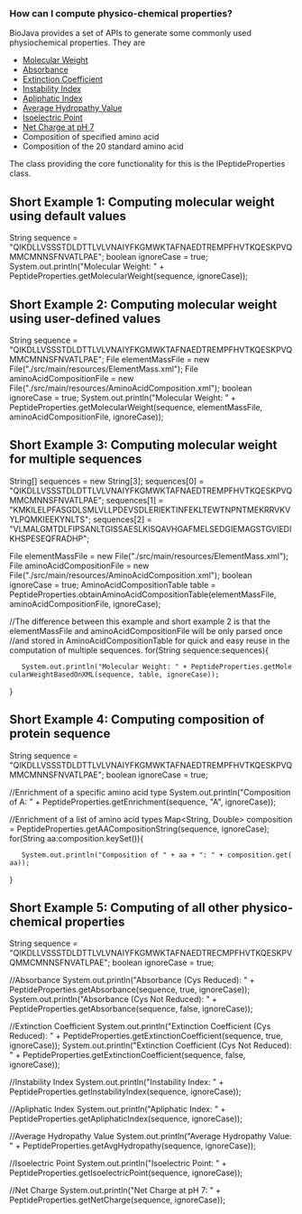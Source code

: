 === How can I compute physico-chemical properties? ===

BioJava provides a set of APIs to generate some commonly used physiochemical properties. They are 
<ul>
   <li>[http://biojava.org/wiki/BioJava:CookBook:AAPROP:molecularweight Molecular Weight]</li>
   <li>[http://biojava.org/wiki/BioJava:CookBook:AAPROP:absorbanceandextinctioncoefficient Absorbance]</li>
   <li>[http://biojava.org/wiki/BioJava:CookBook:AAPROP:absorbanceandextinctioncoefficient Extinction Coefficient]</li>
   <li>[http://biojava.org/wiki/BioJava:CookBook:AAPROP:instabilityindex Instability Index]</li>
   <li>[http://biojava.org/wiki/BioJava:CookBook:AAPROP:apliphaticindex Apliphatic Index]</li>
   <li>[http://biojava.org/wiki/BioJava:CookBook:AAPROP:averagehydropathyvalue Average Hydropathy Value]</li>
   <li>[http://biojava.org/wiki/BioJava:CookBook:AAPROP:isoelectricpoint Isoelectric Point]</li>
   <li>[http://biojava.org/wiki/BioJava:CookBook:AAPROP:netcharge Net Charge at pH 7]</li>
   <li>Composition of specified amino acid</li>
   <li>Composition of the 20 standard amino acid</li>
</ul>

The class providing the core functionality for this is the IPeptideProperties class.

==Short Example 1: Computing molecular weight using default values ==

<java>
String sequence = "QIKDLLVSSSTDLDTTLVLVNAIYFKGMWKTAFNAEDTREMPFHVTKQESKPVQMMCMNNSFNVATLPAE";
boolean ignoreCase = true;
System.out.println("Molecular Weight: " + PeptideProperties.getMolecularWeight(sequence, ignoreCase));
</java>

==Short Example 2: Computing molecular weight using user-defined values==

<java>
String sequence = "QIKDLLVSSSTDLDTTLVLVNAIYFKGMWKTAFNAEDTREMPFHVTKQESKPVQMMCMNNSFNVATLPAE";
File elementMassFile = new File("./src/main/resources/ElementMass.xml");
File aminoAcidCompositionFile = new File("./src/main/resources/AminoAcidComposition.xml");
boolean ignoreCase = true;
System.out.println("Molecular Weight: " + PeptideProperties.getMolecularWeight(sequence, elementMassFile, aminoAcidCompositionFile, ignoreCase));
</java>

==Short Example 3: Computing molecular weight for multiple sequences==

<java>
String[] sequences = new String[3];
sequences[0] = "QIKDLLVSSSTDLDTTLVLVNAIYFKGMWKTAFNAEDTREMPFHVTKQESKPVQMMCMNNSFNVATLPAE";
sequences[1] = "KMKILELPFASGDLSMLVLLPDEVSDLERIEKTINFEKLTEWTNPNTMEKRRVKVYLPQMKIEEKYNLTS";
sequences[2] = "VLMALGMTDLFIPSANLTGISSAESLKISQAVHGAFMELSEDGIEMAGSTGVIEDIKHSPESEQFRADHP";

File elementMassFile = new File("./src/main/resources/ElementMass.xml");
File aminoAcidCompositionFile = new File("./src/main/resources/AminoAcidComposition.xml");
boolean ignoreCase = true;
AminoAcidCompositionTable table = PeptideProperties.obtainAminoAcidCompositionTable(elementMassFile, aminoAcidCompositionFile, ignoreCase);

//The difference between this example and short example 2 is that the elementMassFile and aminoAcidCompositionFile will be only parsed once 
//and stored in AminoAcidCompositionTable for quick and easy reuse in the computation of multiple sequences.
for(String sequence:sequences){
    System.out.println("Molecular Weight: " + PeptideProperties.getMolecularWeightBasedOnXML(sequence, table, ignoreCase));
}
</java>

==Short Example 4: Computing composition of protein sequence==

<java>
String sequence = "QIKDLLVSSSTDLDTTLVLVNAIYFKGMWKTAFNAEDTREMPFHVTKQESKPVQMMCMNNSFNVATLPAE";
boolean ignoreCase = true;

//Enrichment of a specific amino acid type
System.out.println("Composition of A: " + PeptideProperties.getEnrichment(sequence, "A", ignoreCase));
		
//Enrichment of a list of amino acid types
Map<String, Double> composition = PeptideProperties.getAACompositionString(sequence, ignoreCase);
for(String aa:composition.keySet()){
	System.out.println("Composition of " + aa + ": " + composition.get(aa));
}
</java>

==Short Example 5: Computing of all other physico-chemical properties==

<java>
String sequence = "QIKDLLVSSSTDLDTTLVLVNAIYFKGMWKTAFNAEDTRECMPFHVTKQESKPVQMMCMNNSFNVATLPAE";
boolean ignoreCase = true;
		
//Absorbance
System.out.println("Absorbance (Cys Reduced): " + PeptideProperties.getAbsorbance(sequence, true, ignoreCase));
System.out.println("Absorbance (Cys Not Reduced): " + PeptideProperties.getAbsorbance(sequence, false, ignoreCase));
		
//Extinction Coefficient
System.out.println("Extinction Coefficient (Cys Reduced): " + PeptideProperties.getExtinctionCoefficient(sequence, true, ignoreCase));
System.out.println("Extinction Coefficient (Cys Not Reduced): " + PeptideProperties.getExtinctionCoefficient(sequence, false, ignoreCase));
		
//Instability Index
System.out.println("Instability Index: " + PeptideProperties.getInstabilityIndex(sequence, ignoreCase));
		
//Apliphatic Index
System.out.println("Apliphatic Index: " + PeptideProperties.getApliphaticIndex(sequence, ignoreCase));
		
//Average Hydropathy Value
System.out.println("Average Hydropathy Value: " + PeptideProperties.getAvgHydropathy(sequence, ignoreCase));
		
//Isoelectric Point
System.out.println("Isoelectric Point: " + PeptideProperties.getIsoelectricPoint(sequence, ignoreCase));
		
//Net Charge
System.out.println("Net Charge at pH 7: " + PeptideProperties.getNetCharge(sequence, ignoreCase));
</java>